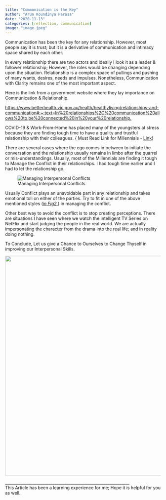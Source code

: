 ```yaml
---
title: "Communication is the Key"
author: "Arun Koundinya Parasa"
date: "2020-11-13"
categories: [reflection, communication]
image: "image.jpeg"
---
```


Communication has been the key for any relationship. However, most people say it is trust; but it is a derivative of communication and intimacy space shared by each other.

In every relationship there are two actors and ideally I look it as a leader & follower relationship; However, the roles would be changing depending upon the situation. Relationship is a complex space of pullings and pushing of many wants, desires, needs and impulses. Nonetheless, Communication with Clarity remains one of the most important aspect.

Here is the link from a government website where they lay importance on Communication & Relationship.

<https://www.betterhealth.vic.gov.au/health/healthyliving/relationships-and-communication#:~:text=In%20relationships%2C%20communication%20allows%20to,be%20connected%20in%20your%20relationship.>

COVID-19 & Work-From-Home has placed many of the youngsters at stress because they are finding tough time to have a quality and trustful relationship with their colleagues. { Must Read Link for Millennials - [Link](https://www.explore-life.com/en/articles/communication-is-the-key#:~:text=In%20relationships%2C%20communication%20allows%20to,are%20highly%20valued%20in%20leaders.)}

There are several cases where the ego comes in between to initiate the conversation and the relationship usually remains in limbo after the quarrel or mis-understandings. Usually, most of the Millennials are finding it tough to Manage the Conflict in their relationships. I had tough time earlier and I had to let the relationship go.\

![Managing Interpersonal Conflicts](communication1.jpeg){fig-align="center"}

Usually Conflict plays an unavoidable part in any relationship and takes emotional toll on either of the parties. Try to fit in one of the above mentioned styles ([*in Fig2.*]{.underline}) in managing the conflict.\

Other best way to avoid the conflict is to stop creating perceptions. There are situations I have seen where we watch the intelligent TV Series on NetFlix and start judging the people in the real world. We are actually  impersonating the character from the drama into the real life; and in reality doing nothing.

To Conclude, Let us give a Chance to Ourselves to Change Thyself in improving our Interpersonal Skills.

![](communication2.jpeg){fig-align="center" width="711"}

\_\_\_\_\_\_\_\_\_\_\_\_\_\_\_\_\_\_\_\_\_\_\_\_\_\_\_\_\_\_\_\_\_\_\_\_\_\_\_\_\_\_\_\_\_\_\_\_\_\_\_\_\_\_\_\_\_\_\_\_\_\_\_\
This Article has been a learning experience for me; Hope it is helpful for you as well.